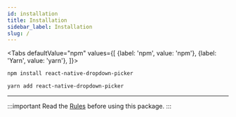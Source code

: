 ```yaml
---
id: installation
title: Installation
sidebar_label: Installation
slug: /
---
```



<Tabs
  defaultValue="npm"
  values={[
    {label: 'npm', value: 'npm'},
    {label: 'Yarn', value: 'yarn'},
  ]}>
<TabItem value="npm">

```bash
npm install react-native-dropdown-picker
```

</TabItem>
<TabItem value="yarn">

```bash
yarn add react-native-dropdown-picker
```

</TabItem>
</Tabs>

---

:::important
Read the [Rules](rules) before using this package.
:::
